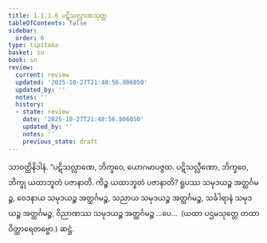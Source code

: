 ```yaml
---
title: 1.1.1.6 ပဋိသလ္လာဏသုတ္တ
tableOfContents: false
sidebar:
  order: 6
type: tipitaka
basket: su
book: sn
review:
  current: review
  updated: '2025-10-27T21:48:56.806050'
  updated_by: ''
  notes: ''
  history:
  - state: review
    date: '2025-10-27T21:48:56.806050'
    updated_by: ''
    notes: ''
    previous_state: draft
---
```



<ReviewStatus review={frontmatter.review} showDetails={true} />

<HypothesisAnnotation frontmatter={frontmatter} />

<DynamicBreadcrumb />

<Division number="6" book="sn" e="ch" v="18" p="280">

<Paragraph number="74" book="sn">
သာဝတ္ထိနိဒါနံ. “ပဋိသလ္လာဏေ, ဘိက္ခဝေ, ယောဂမာပဇ္ဇထ. ပဋိသလ္လီဏော, ဘိက္ခဝေ, ဘိက္ခု ယထာဘူတံ ပဇာနာတိ. ကိဉ္စ ယထာဘူတံ ပဇာနာတိ? ရူပဿ သမုဒယဉ္စ အတ္ထင်္ဂမဉ္စ, ဝေဒနာယ သမုဒယဉ္စ အတ္ထင်္ဂမဉ္စ, သညာယ သမုဒယဉ္စ အတ္ထင်္ဂမဉ္စ, သင်္ခါရာနံ သမုဒယဉ္စ အတ္ထင်္ဂမဉ္စ, ဝိညာဏဿ သမုဒယဉ္စ အတ္ထင်္ဂမဉ္စ …ပေ…  (ယထာ ပဌမသုတ္တေ တထာ ဝိတ္ထာရေတဗ္ဗော.)

</Paragraph>
</Division>

<Paragraph number="75" type="center" book="sn">
ဆဋ္ဌံ.
</Paragraph>